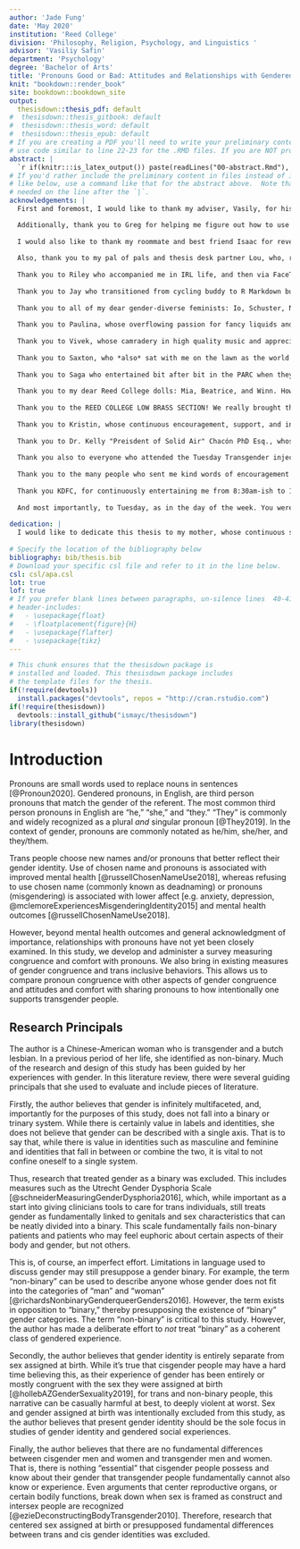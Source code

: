 ```yaml
---
author: 'Jade Fung'
date: 'May 2020'
institution: 'Reed College'
division: 'Philosophy, Religion, Psychology, and Linguistics '
advisor: 'Vasiliy Safin'
department: 'Psychology'
degree: 'Bachelor of Arts'
title: 'Pronouns Good or Bad: Attitudes and Relationships with Gendered Pronouns in Gender-Diverse Undergraduates'
knit: "bookdown::render_book"
site: bookdown::bookdown_site
output: 
  thesisdown::thesis_pdf: default
#  thesisdown::thesis_gitbook: default
#  thesisdown::thesis_word: default
#  thesisdown::thesis_epub: default
# If you are creating a PDF you'll need to write your preliminary content (e.g., abstract, acknowledgements) here or
# use code similar to line 22-23 for the .RMD files. If you are NOT producing a PDF, you can delete or silence lines 21-32 in this YAML header.
abstract: |
  `r if(knitr:::is_latex_output()) paste(readLines("00-abstract.Rmd"), collapse = '\n  ')`
# If you'd rather include the preliminary content in files instead of inline
# like below, use a command like that for the abstract above.  Note that a tab is 
# needed on the line after the `|`.
acknowledgements: |
  First and foremost, I would like to thank my adviser, Vasily, for his patience and continuous support as I changed the scope of my thesis over and over, well into February. Also go us for getting the biggest sample size in a thesis, maybe ever?

  Additionally, thank you to Greg for helping me figure out how to use magic i.e. use PCA, which I think most people will probably end up thinking is magic but whatever. It's just an undergraduate thesis. Sorry that I stopped coming to class but still came to your office hour for thesis help haha.
  
  I would also like to thank my roommate and best friend Isaac for revealing to me the true, nefarious purpose of homosexuality, which I am now sworn to take to the grave without telling another soul. Also thanks for cooking me dinner almost every day for that two week period where I didn't go to class and just worked on my thesis and talked about girls. You are the truly the best fag a dyke could ask for. 
  
  Also, thank you to my pal of pals and thesis desk partner Lou, who, regardless of the pronouns I was in to, was always by side and down to banter in a variety of accents and codes for four straight years! Four years! Alright! Cheerio! 
  
  Thank you to Riley who accompanied me in IRL life, and then via FaceTime as the pandemic fell over Oregon, in my descent into madness as I began realizing that, while the semester was ending, the completion thesis was not. You're quite funny *very* pretty, *even* for a tranny. See you tomorrow. 
  
  Thank you to Jay who transitioned from cycling buddy to R Markdown buddy as you graduated and I started thesis. Hopefully we can detransition soon. 
  
  Thank you to all of my dear gender-diverse feminists: Io, Schuster, Nell, and Zoe. While I don't think we actually settled on a definition of "gender diverse," I'm glad that we were able to exercise that term enough for me to feel confident using it in my thesis title and never define it in the text. 
  
  Thank you to Paulina, whose overflowing passion for fancy liquids and weird modern classical music knows no geographical bounds i.e. not Oregon i.e. Chicago. Let's do that again sometime. 
  
  Thank you to Vivek, whose camradery in high quality music and appreciation for Paul was a continuous sorce of joy over the years. It's a shame you chose the worse major—neuroscience—so we'll never truly be on equal footing, but I see you and I appreciate you. Also thanks for your short-lived TA role with Beef Tip helping us teach Ophelia to press the lever on her *other* right. 
  
  Thank you to Saxton, who *also* sat with me on the lawn as the world switched up it vibes. Because I got an extension on my thesis, I have the privlege of ripping your acknowledgement text for mine. 
  
  Thank you to Saga who entertained bit after bit in the PARC when they really had no choice because they were at work. Also thank you for finally revealing the author's rhetorical purpose in your thesis. While I don't personally grasp what "g*y s*x" means, I trust you and the personal significance it holds for you. 
  
  Thank you to my dear Reed College dolls: Mia, Beatrice, and Winn. How very feminist of us to queer higher-ed and our small liberal arts college in the Portland Northwest by transitioning while studying. Stunning. 
  
  Thank you to the REED COLLEGE LOW BRASS SECTION! We really brought that Reed College sound for FOUR YEARS in a row! Don't you all remember four years ago? With Yuan? Anyone? Thank you to all of the Low Brass underclassmen, Henry, Jon, and Gloria, who bought Ryen and I pizza seemingly every night this semester until the 2019–20 coronavirus pandemic put a halt to all of that. 
  
  Thank you to Kristin, whose continuous encouragement, support, and interest in my work in and out of the mLab pushed me to new levels. 
  
  Thank you to Dr. Kelly "Preisdent of Solid Air" Chacón PhD Esq., whose, frankly, *rediculous* tollerance of my bits blossomed into a wonderful friendship. In your own words, I now know neither physics nor chemistry. But, I have a friend. Additionally, thank you to Luke and Pax for your impressive and continuous commitment to the bit. Also hi Alex!
  
  Thank you also to everyone who attended the Tuesday Transgender injection Zoom meeting, including Benjamin, Shaan, Iris, Maddox, Beq, Winn, and August. How cool of us to be transgender in the time of COVID.
  
  Thank you to the many people who sent me kind words of encouragement when I was frustrated that the pronouns just weren't adding up. There are too many of you to thank, but I appreciate all of you and you help lift this thesis to what it is today. 
  
  Thank you KDFC, for continuously entertaining me from 8:30am-ish to 10-10:30-ish every day for the past four years. I have but one small suggestion: please replace the Classical Commuter Quiz and the Musical Blind Date with additional segments of Mozart in the Morning, they are not necessary and Mozart is better. Thanks.
  
  And most importantly, to Tuesday, as in the day of the week. You were always there for me. Truly you make the natiform indent in meaning that falls between Monday and Wednesday. Thanks, Tuesday.
  
dedication: |
  I would like to dedicate this thesis to my mother, whose continuous support in every part of my life has made this thesis and so much more possible. I love you, mom. 
  
# Specify the location of the bibliography below
bibliography: bib/thesis.bib
# Download your specific csl file and refer to it in the line below.
csl: csl/apa.csl
lot: true
lof: true
# If you prefer blank lines between paragraphs, un-silence lines  40-41 (this requires package tikz)
# header-includes:
#   - \usepackage{float}
#   - \floatplacement{figure}{H}
#   - \usepackage{flafter}
#   - \usepackage{tikz}
---
```


<!--
Above is the YAML (YAML Ain't Markup Language) header that includes a lot of metadata used to produce the document.  Be careful with spacing in this header!

If you'd prefer to not include a Dedication, for example, simply delete the section entirely, or silence (add #) them. 

If you have other LaTeX packages you would like to include, delete the # before header-includes and list the packages after hyphens on new lines.

If you'd like to include a comment that won't be produced in your resulting file enclose it in a block like this.

If you receive a duplicate label error after knitting, make sure to delete the index.Rmd file and then knit again.
-->

```r
# This chunk ensures that the thesisdown package is
# installed and loaded. This thesisdown package includes
# the template files for the thesis.
if(!require(devtools))
  install.packages("devtools", repos = "http://cran.rstudio.com")
if(!require(thesisdown))
  devtools::install_github("ismayc/thesisdown")
library(thesisdown)
```

<!-- On ordering the chapter files:
There are two options:
1. Name your chapter files in the order in which you want them to appear (e.g., 01-Intro, 02-Data, 03-Conclusions). 
2. Otherwise, you can specify the order in which they appear in the _bookdown.yml (for PDF only).

Do not include 00(two-hyphens)prelim.Rmd and 00-abstract.Rmd in the YAML file--they are handled in the YAML above differently for the PDF version.
-->

<!-- The {.unnumbered} option here means that the introduction will be "Chapter 0." You can also use {-} for no numbers
on chapters.
-->

# Introduction {.unnumbered}

Pronouns are small words used to replace nouns in sentences [@Pronoun2020]. Gendered pronouns, in English, are third person pronouns that match the gender of the referent. The most common third person pronouns in English are "he," "she," and "they." "They" is commonly and widely recognized as a plural *and* singular pronoun [@They2019]. In the context of gender, pronouns are commonly notated as he/him, she/her, and they/them. 

Trans people choose new names and/or pronouns that better reflect their gender identity. Use of chosen name and pronouns is associated with improved mental health [@russellChosenNameUse2018], whereas refusing to use chosen name (commonly known as deadnaming) or pronouns (misgendering) is associated with lower affect [e.g. anxiety, depression, @mclemoreExperiencesMisgenderingIdentity2015] and mental health outcomes [@russellChosenNameUse2018]. 

However, beyond mental health outcomes and general acknowledgment of importance, relationships with pronouns have not yet been closely examined. In this study, we develop and administer a survey measuring congruence and comfort with pronouns. We also bring in existing measures of gender congruence and trans inclusive behaviors. This allows us to compare pronoun congruence with other aspects of gender congruence and attitudes and comfort with sharing pronouns to how intentionally one supports transgender people.

## Research Principals

The author is a Chinese-American woman who is transgender and a butch lesbian. In a previous period of her life, she identified as non-binary. Much of the research and design of this study has been guided by her experiences with gender. In this literature review, there were several guiding principals that she used to evaluate and include pieces of literature. 

Firstly, the author believes that gender is infinitely multifaceted, and, importantly for the purposes of this study, does not fall into a binary or trinary system. While there is certainly value in labels and identities, she does not believe that gender can be described with a single axis. That is to say that, while there is value in identities such as masculine and feminine and identities that fall in between or combine the two, it is vital to not confine oneself to a single system. 

Thus, research that treated gender as a binary was excluded. This includes measures such as the Utrecht Gender Dysphoria Scale [@schneiderMeasuringGenderDysphoria2016], which, while important as a start into giving clinicians tools to care for trans individuals, still treats gender as fundamentally linked to genitals and sex characteristics that can be neatly divided into a binary. This scale fundamentally fails non-binary patients and patients who may feel euphoric about certain aspects of their body and gender, but not others. 

This is, of course, an imperfect effort. Limitations in language used to discuss gender may still presuppose a gender binary. For example, the term "non-binary" can be used to describe anyone whose gender does not fit into the categories of "man" and "woman" [@richardsNonbinaryGenderqueerGenders2016]. However, the term exists in opposition to "binary," thereby presupposing the existence of "binary" gender categories. The term "non-binary" is critical to this study. However, the author has made a deliberate effort to *not* treat "binary" as a coherent class of gendered experience. 

Secondly, the author believes that gender identity is entirely separate from sex assigned at birth. While it's true that cisgender people may have a hard time believing this, as their experience of gender has been entirely or mostly congruent with the sex they were assigned at birth [@hollebAZGenderSexuality2019], for trans and non-binary people, this narrative can be casually harmful at best, to deeply violent at worst. Sex and gender assigned at birth was intentionally excluded from this study, as the author believes that present gender identity should be the sole focus in studies of gender identity and gendered social experiences. 

Finally, the author believes that there are no fundamental differences between cisgender men and women and transgender men and women. That is, there is nothing "essential" that cisgender people possess and know about their gender that transgender people fundamentally cannot also know or experience. Even arguments that center reproductive organs, or certain bodily functions, break down when sex is framed as construct and intersex people are recognized [@ezieDeconstructingBodyTransgender2010]. Therefore, research that centered sex assigned at birth or presupposed fundamental differences between trans and cis gender identities was excluded. 
